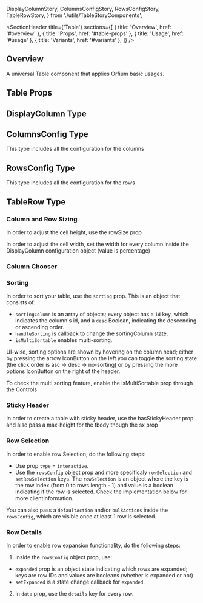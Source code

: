   DisplayColumnStory,
  ColumnsConfigStory,
  RowsConfigStory,
  TableRowStory,
} from './utils/TableStoryComponents';

<Meta of={TableStories} />

<SectionHeader
  title={'Table'}
  sections={[
    { title: 'Overview', href: '#overview' },
    { title: 'Props', href: '#table-props' },
    { title: 'Usage', href: '#usage' },
    { title: 'Variants', href: '#variants' },
  ]}
/>

## Overview

A universal Table component that applies Orfium basic usages.

## Table Props

<ArgTypes of={Table} />

## DisplayColumn Type

<ArgTypes of={DisplayColumnStory} />

## ColumnsConfig Type

This type includes all the configuration for the columns

<ArgTypes of={ColumnsConfigStory} />

## RowsConfig Type

This type includes all the configuration for the rows

<ArgTypes of={RowsConfigStory} />

## TableRow Type

<ArgTypes of={TableRowStory} />

<SubsectionHeader title="Variants" />

### Column and Row Sizing

<Tip>In order to adjust the cell height, use the rowSize prop</Tip>

<Tip>
  In order to adjust the cell width, set the width for every column inside the DisplayColumn
  configuration object (value is percentage)
</Tip>

<Canvas of={TableStories.ColumnAndRowSizing} />

### Column Chooser

<Canvas of={TableStories.ColumnChooser} />

### Sorting

In order to sort your table, use the `sorting` prop. This is an object that consists of:

- `sortingColumn` is an array of objects; every object has a `id` key, which indicates the column's id, and a `desc` Boolean, indicating the descending or ascending order.
- `handleSorting` is callback to change the sortingColumn state.
- `isMultiSortable` enables multi-sorting.

<Tip>
  UI-wise, sorting options are shown by hovering on the column head; either by pressing the arrow
  IconButton on the left you can toggle the sorting state (the click order is asc -> desc ->
  no-sorting) or by pressing the more options IconButton on the right of the header.
</Tip>

<Tip>To check the multi sorting feature, enable the isMultiSortable prop through the Controls</Tip>

<Canvas of={TableStories.Sorting} />

### Sticky Header

<Tip>
  In order to create a table with sticky header, use the hasStickyHeader prop and also pass a
  max-height for the tbody though the sx prop
</Tip>

<Canvas of={TableStories.StickyHeader} />

### Row Selection

In order to enable row Selection, do the following steps:

- Use prop `type` = `interactive`.
- Use the `rowsConfig` object prop and more specificaly `rowSelection` and `setRowSelection` keys. The `rowSelection` is an object where the key is the row index (from 0 to rows.length - 1) and value is a boolean indicating if the row is selected. Check the implementation below for more clientInformation.

You can also pass a `defaultAction` and/or `bulkActions` inside the `rowsConfig`, which are visible once at least 1 row is selected.

<Canvas of={TableStories.RowSelection} />

### Row Details

In order to enable row expansion functionality, do the following steps:

1. Inside the `rowsConfig` object prop, use:

- `expanded` prop is an object state indicating which rows are expanded; keys are row IDs and values are booleans (whether is expanded or not)
- `setExpanded` is a state change callback for `expanded`.

2. In `data` prop, use the `details` key for every row.

<Canvas of={TableStories.RowDetails} />
